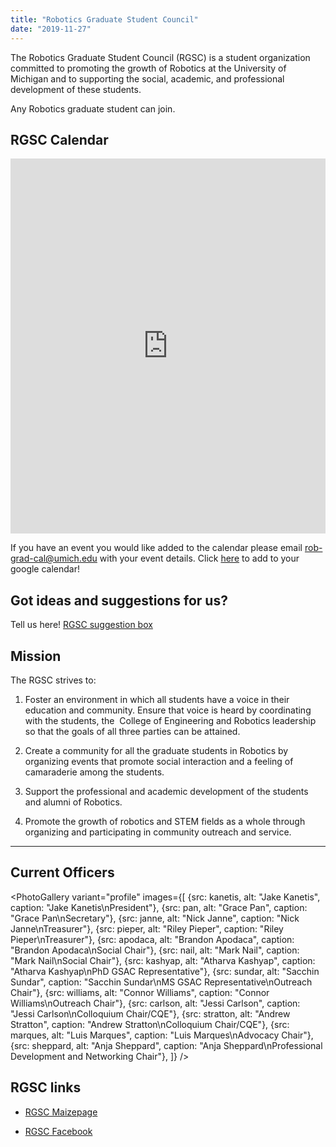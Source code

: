 ```yaml
---
title: "Robotics Graduate Student Council"
date: "2019-11-27"
---
```



The Robotics Graduate Student Council (RGSC) is a student organization committed to promoting the growth of Robotics at the University of Michigan and to supporting the social, academic, and professional development of these students.

Any Robotics graduate student can join.

## RGSC Calendar

<iframe src="https://calendar.google.com/calendar/embed?src=umich.edu_67qo58b5p9d22f7j4drsuk40dk%40group.calendar.google.com&ctz=America%2FNew_York" style="border: 0" width="100%" height="600" frameborder="0" scrolling="no"></iframe>

If you have an event you would like added to the calendar please email [rob-grad-cal@umich.edu](mailto:rob-grad-cal@umich.edu) with your event details. Click [here](https://calendar.google.com/calendar?cid=dW1pY2guZWR1XzY3cW81OGI1cDlkMjJmN2o0ZHJzdWs0MGRrQGdyb3VwLmNhbGVuZGFyLmdvb2dsZS5jb20) to add to your google calendar!

## Got ideas and suggestions for us?

Tell us here! [RGSC suggestion box](https://forms.gle/icfLyvcV1Xg3ZmMd8 "RGSC suggestion box!")

## Mission

The RGSC strives to:

1. Foster an environment in which all students have a voice in their education and community. Ensure that voice is heard by coordinating with the students, the  College of Engineering and Robotics leadership so that the goals of all three parties can be attained.

3. Create a community for all the graduate students in Robotics by organizing events that promote social interaction and a feeling of camaraderie among the students.

5. Support the professional and academic development of the students and alumni of Robotics.

7. Promote the growth of robotics and STEM fields as a whole through organizing and participating in community outreach and service.

* * *

## Current Officers

<PhotoGallery variant="profile"
images={[
  {src: kanetis, alt: "Jake Kanetis", caption: "Jake Kanetis\nPresident"},
  {src: pan, alt: "Grace Pan", caption: "Grace Pan\nSecretary"},
  {src: janne, alt: "Nick Janne", caption: "Nick Janne\nTreasurer"},
  {src: pieper, alt: "Riley Pieper", caption: "Riley Pieper\nTreasurer"},
  {src: apodaca, alt: "Brandon Apodaca", caption: "Brandon Apodaca\nSocial Chair"},
  {src: nail, alt: "Mark Nail", caption: "Mark Nail\nSocial Chair"},
  {src: kashyap, alt: "Atharva Kashyap", caption: "Atharva Kashyap\nPhD GSAC Representative"},
  {src: sundar, alt: "Sacchin Sundar", caption: "Sacchin Sundar\nMS GSAC Representative\nOutreach Chair"},
  {src: williams, alt: "Connor Williams", caption: "Connor Williams\nOutreach Chair"},
  {src: carlson, alt: "Jessi Carlson", caption: "Jessi Carlson\nColloquium Chair/CQE"},
  {src: stratton, alt: "Andrew Stratton", caption: "Andrew Stratton\nColloquium Chair/CQE"},
  {src: marques, alt: "Luis Marques", caption: "Luis Marques\nAdvocacy Chair"},
  {src: sheppard, alt: "Anja Sheppard", caption: "Anja Sheppard\nProfessional Development and Networking Chair"},
]}
/>

## RGSC links

- [RGSC Maizepage](https://maizepages.umich.edu/organization/roboticsgsc)

- [RGSC Facebook](https://www.facebook.com/groups/377587015760522/)
